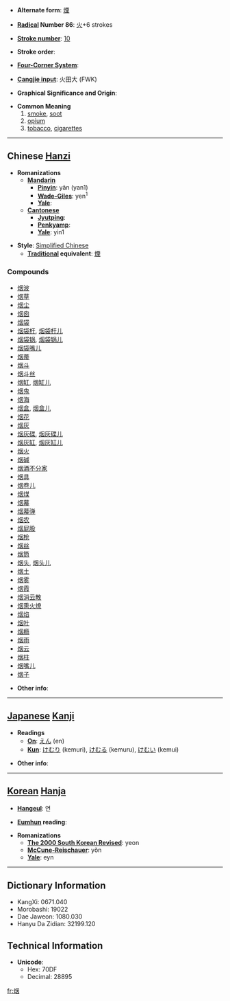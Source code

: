 * '''Alternate form''': [[煙]]

* '''[[Wiktionary:Chinese radical index| Radical]] Number 86''': [[Wiktionary:Chinese radical index 火|火]]+6 strokes

* '''[[Wiktionary:Chinese total strokes index|Stroke number]]''': [[Wiktionary:Chinese total strokes index 10|10]]

* '''Stroke order''': 

* '''[[Wiktionary:Chinese four corner index|Four-Corner System]]''': 

* '''[[Wiktionary:Chinese Cangjie index|Cangjie input]]''': 火田大 (FWK)

* '''Graphical Significance and Origin''': 

* '''Common Meaning'''
*# [[smoke]], [[soot]]
*# [[opium]]
*# [[tobacco]], [[cigarette]]s


----

== Chinese [[Hanzi]] ==

* '''Romanizations'''
** '''[[Mandarin]]'''
*** '''[[Pinyin]]''': yān (yan1)
*** '''[[Wade-Giles]]''': yen<sup>1</sup>
*** '''[[Yale]]''': 
** '''[[Cantonese]]'''
*** '''[[Jyutping]]''':
*** '''[[Penkyamp]]''': 
*** '''[[Yale]]''': yin1

* '''Style''': [[Simplified Chinese]] 
** '''[[Traditional Chinese|Traditional]] equivalent''': [[煙]]

===Compounds===
*[[烟波]]
*[[烟草]]
*[[烟尘]]
*[[烟囱]]
*[[烟袋]]
*[[烟袋杆]], [[烟袋杆儿]]
*[[烟袋锅]], [[烟袋锅儿]]
*[[烟袋嘴儿]]
*[[烟蒂]]
*[[烟斗]]
*[[烟斗丝]]
*[[烟缸]], [[烟缸儿]]
*[[烟鬼]]
*[[烟海]]
*[[烟盒]], [[烟盒儿]]
*[[烟花]]
*[[烟灰]]
*[[烟灰碟]], [[烟灰碟儿]]
*[[烟灰缸]], [[烟灰缸儿]]
*[[烟火]]
*[[烟碱]]
*[[烟酒不分家]]
*[[烟具]]
*[[烟卷儿]]
*[[烟煤]]
*[[烟幕]]
*[[烟幕弹]]
*[[烟农]]
*[[烟屁股]]
*[[烟枪]]
*[[烟丝]]
*[[烟筒]]
*[[烟头]], [[烟头儿]]
*[[烟土]]
*[[烟雾]]
*[[烟霞]]
*[[烟消云散]]
*[[烟熏火燎]]
*[[烟焰]]
*[[烟叶]]
*[[烟瘾]]
*[[烟雨]]
*[[烟云]]
*[[烟柱]]
*[[烟嘴儿]]
*[[烟子]]

* '''Other info''': 

----

== [[Japanese]] [[Kanji]] ==

* '''Readings'''
** '''[[On]]''': [[えん]] (en)
** '''[[Kun]]''': [[けむり]] (kemuri), [[けむる]] (kemuru), [[けむい]] (kemui)

* '''Other info''':  

----

== [[Korean]] [[Hanja]] ==

* '''[[Hangeul]]''': 연

* '''[[Eumhun]] reading''': 

* '''Romanizations'''
** '''[[The 2000 South Korean Revised Romanization|The 2000 South Korean Revised]]''': yeon
** '''[[McCune-Reischauer]]''': yŏn
** '''[[Yale]]''': eyn

----

== Dictionary Information ==

* KangXi: 0671.040
* Morobashi: 19022
* Dae Jaweon: 1080.030
* Hanyu Da Zidian: 32199.120

== Technical Information ==

* '''Unicode''':
** Hex: 70DF
** Decimal: 28895

[[fr:烟]]